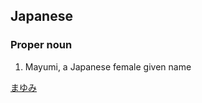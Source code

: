 {{also|眞由美}}
==Japanese==
{{ja-kanjitab|真|由|美}}

===Proper noun===
{{ja-pos|proper|まゆみ}}

# Mayumi, a Japanese female given name

[[Category:Japanese female given names|まゆみ]]